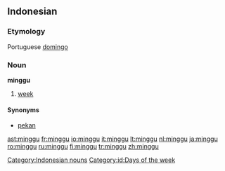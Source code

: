 ==Indonesian==

===Etymology===
Portuguese [[domingo]]

===Noun===
'''minggu'''
# [[week]]

====Synonyms====
* [[pekan]]

[[Category:Indonesian nouns]]
[[Category:id:Days of the week]]

[[ast:minggu]]
[[fr:minggu]]
[[io:minggu]]
[[it:minggu]]
[[lt:minggu]]
[[nl:minggu]]
[[ja:minggu]]
[[ro:minggu]]
[[ru:minggu]]
[[fi:minggu]]
[[tr:minggu]]
[[zh:minggu]]